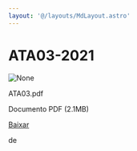 ```yaml
---
layout: '@/layouts/MdLayout.astro'
---
```






ATA03-2021
==========










<Image src="https://arapiraca.ufal.br/graduacao/ciencia-da-computacao/documentos/atas-do-colegiado-e-nde/nde/ata03.pdf/%2b%2bplone%2b%2bufalprofile/imgs/file-icon.png" alt="None" inferSize />

 ATA03.pdf  

 Documento PDF
 (2.1MB)
 

[Baixar](%40%40download/file/ATA03.pdf)























 de 












